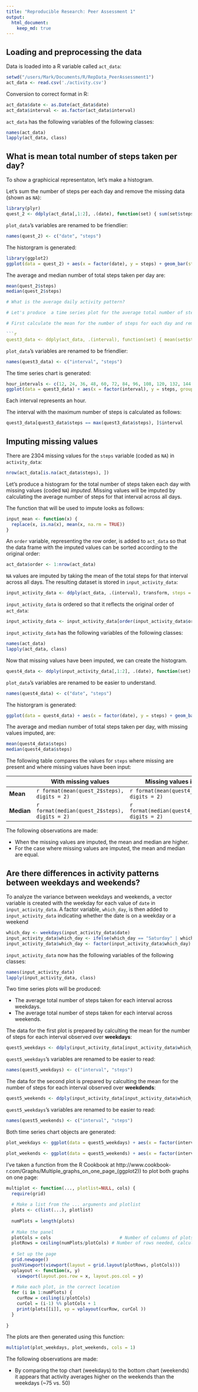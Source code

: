 ```yaml
---
title: "Reproducible Research: Peer Assessment 1"
output: 
  html_document:
    keep_md: true
---
```



## Loading and preprocessing the data
Data is loaded into a R variable called `act_data`:

```r
setwd("/users/Mark/Documents/R/RepData_PeerAssessment1")
act_data <- read.csv('./activity.csv')
```

Conversion to correct format in R:

```r
act_data$date <- as.Date(act_data$date)
act_data$interval <- as.factor(act_data$interval)
```

`act_data` has the following variables of the following classes:

```r
names(act_data)
lapply(act_data, class)
```



## What is mean total number of steps taken per day?
To show a graphicical representaton, let's make a histogram.

Let's sum the number of steps per each day and remove the missing data (shown as `NA`):

```r
library(plyr)
quest_2 <- ddply(act_data[,1:2], .(date), function(set) { sum(set$steps, na.rm = TRUE) })
```

`plot_data`'s variables are renamed to be friendlier:

```r
names(quest_2) <- c("date", "steps")
```

The historgram is generated:

```r
library(ggplot2)
ggplot(data = quest_2) + aes(x = factor(date), y = steps) + geom_bar(stat = "identity") + labs(x ="Date", y = "Total number of steps") + theme(axis.text.x=element_text(angle = -90, hjust = 0))
```

The average and median number of total steps taken per day are:

```r
mean(quest_2$steps)
median(quest_2$steps)

# What is the average daily activity pattern?

# Let's produce  a time series plot for the average total number of steps taken for each day.

# First calculate the mean for the number of steps for each day and removing any missing values (coded as `NA`)

```r
quest3_data <- ddply(act_data, .(interval), function(set) { mean(set$steps, na.rm = TRUE) })
```

`plot_data`'s variables are renamed to be friendlier:

```r
names(quest3_data) <- c("interval", "steps")
```

The time series chart is generated:

```r
hour_intervals <- c(12, 24, 36, 48, 60, 72, 84, 96, 108, 120, 132, 144, 156, 168, 180, 192, 204, 216, 228, 240, 252, 264, 276)
ggplot(data = quest3_data) + aes(x = factor(interval), y = steps, group = 1) + geom_line() + labs(x ="5-minute interval", y = "Average number of steps across all days") + theme(axis.text.x = element_text(size = 0)) 
```

Each interval represents an hour. 

The interval with the maximum number of steps is calculated as follows:

```r
quest3_data[quest3_data$steps == max(quest3_data$steps), ]$interval
```

## Imputing missing values
There are 2304 missing values for the `steps` variable (coded as `NA`) in `activity_data`:

```r
nrow(act_data[is.na(act_data$steps), ])
```

Let's produce a histogram for the total number of steps taken each day with missing values (coded `NA`) *imputed*. Missing values will be imputed by calculating the average number of steps for that interval across all days.

The function that will be used to impute looks as follows:
```r
input_mean <- function(x) {
  replace(x, is.na(x), mean(x, na.rm = TRUE))
}
```

An `order` variable, representing the row order, is added to `act_data` so that the data frame with the imputed values can be sorted according to the original order:

```r
act_data$order <- 1:nrow(act_data)
```

`NA` values are imputed by taking the mean of the total steps for that interval across all days. The resulting dataset is stored in `input_activity_data`:

```r
input_activity_data <- ddply(act_data, .(interval), transform, steps = input_mean(steps))
```

`input_activity_data` is ordered so that it reflects the original order of `act_data`:

```r
input_activity_data <- input_activity_data[order(input_activity_data$order), ]
```

`input_activity_data` has the following variables of the following classes:

```r
names(act_data)
lapply(act_data, class)
```

Now that missing values have been imputed, we can create the histogram.

```r
quest4_data <- ddply(input_activity_data[,1:2], .(date), function(set) { sum(set$steps, na.rm = TRUE) })
```

`plot_data`'s variables are renamed to be easier to understand.

```r
names(quest4_data) <- c("date", "steps")
```

The historgram is generated:

```r
ggplot(data = quest4_data) + aes(x = factor(date), y = steps) + geom_bar(stat = "identity") + labs(x ="Date", y = "Total number of steps (NA Input)") + theme(axis.text.x=element_text(angle = -90, hjust = 0))
```

The average and median number of total steps taken per day, with missing values imputed, are:

```r
mean(quest4_data$steps)
median(quest4_data$steps)
```

The following table compares the values for `steps` where missing are present and where missing values have been input:

|             | With missing values                                   | Missing values imputed                                |
| ---         | ---                                                   |---                                                    | 
| **Mean**    | `r format(mean(quest_2$steps), digits = 2)`   | `r format(mean(quest4_data$steps), digits = 2)`   |
| **Median**  | `r format(median(quest_2$steps), digits = 2)` | `r format(median(quest4_data$steps), digits = 2)` |

The following observations are made:

* When the missing values are imputed, the mean and median are higher.
* For the case where missing values are imputed, the mean and median are equal. 

## Are there differences in activity patterns between weekdays and weekends?

To analyze the variance between weekdays and weekends, a vector variable is created with the weekday for each value of `date` in `input_activity_data`. A factor variable, `which_day`, is then added to `input_activity_data` indicating whether the date is on a weekday or a weekend

```r
which_day <- weekdays(input_activity_data$date)
input_activity_data$which_day <- ifelse(which_day == "Saturday" | which_day == "Sunday" , c("weekend"), c("weekday"))
input_activity_data$which_day <- factor(input_activity_data$which_day)
```

`input_activity_data` now has the following variables of the following classes:

```r
names(input_activity_data)
lapply(input_activity_data, class)
```

Two time series plots will be produced:

* The average total number of steps taken for each interval across weekdays.
* The average total number of steps taken for each interval across weekends.

The data for the first plot is prepared by calculting the mean for the number of steps for each interval observed over **weekdays**:

```r
quest5_weekdays <- ddply(input_activity_data[input_activity_data$which_day == "weekday", ], .(interval), function(set) { mean(set$steps, na.rm = TRUE) })
```

`quest5_weekdays`'s variables are renamed to be easier to read:

```r
names(quest5_weekdays) <- c("interval", "steps")
```

The data for the second plot is prepared by calculting the mean for the number of steps for each interval observed over **weekdends**:

```r
quest5_weekends <- ddply(input_activity_data[input_activity_data$which_day == "weekend", ], .(interval), function(set) { mean(set$steps, na.rm = TRUE) })
```

`quest5_weekdays`'s variables are renamed to be easier to read:

```r
names(quest5_weekends) <- c("interval", "steps")
```

Both time series chart objects are generated:

```r
plot_weekdays <- ggplot(data = quest5_weekdays) + aes(x = factor(interval), y = steps, group = 1) + geom_line() + labs(x ="5-minute interval", y = "Average number of steps across weekdays") + theme(axis.text.x = element_text(size = 0)) + geom_vline(xintercept= hour_intervals, linetype="dotted") + geom_vline(xintercept= 144, colour = "red") + geom_text(x=144, y = 150, label="12 pm", angle = 90)

plot_weekends <- ggplot(data = quest5_weekends) + aes(x = factor(interval), y = steps, group = 1) + geom_line() + labs(x ="5-minute interval", y = "Average number of steps across weekends") + theme(axis.text.x = element_text(size = 0)) + geom_vline(xintercept= hour_intervals, linetype="dotted") + geom_vline(xintercept= 144, colour = "red") + geom_text(x=144, y = 150, label="12 pm", angle = 90)
```

I've taken a function from the R Cookbook at http://www.cookbook-r.com/Graphs/Multiple_graphs_on_one_page_(ggplot2)) to plot both graphs on one page:

```r
multiplot <- function(..., plotlist=NULL, cols) {
  require(grid)
  
  # Make a list from the ... arguments and plotlist
  plots <- c(list(...), plotlist)
  
  numPlots = length(plots)
  
  # Make the panel
  plotCols = cols                          # Number of columns of plots
  plotRows = ceiling(numPlots/plotCols) # Number of rows needed, calculated from # of cols
  
  # Set up the page
  grid.newpage()
  pushViewport(viewport(layout = grid.layout(plotRows, plotCols)))
  vplayout <- function(x, y)
    viewport(layout.pos.row = x, layout.pos.col = y)
  
  # Make each plot, in the correct location
  for (i in 1:numPlots) {
    curRow = ceiling(i/plotCols)
    curCol = (i-1) %% plotCols + 1
    print(plots[[i]], vp = vplayout(curRow, curCol ))
  }
  
}
```

The plots are then generated using this function:

```r
multiplot(plot_weekdays, plot_weekends, cols = 1)
```

The following observations are made:

* By comparing the top chart (weekdays) to the bottom chart (weekends) it appears that activity averages higher on the weekends than the weekdays (~75 vs. 50)
